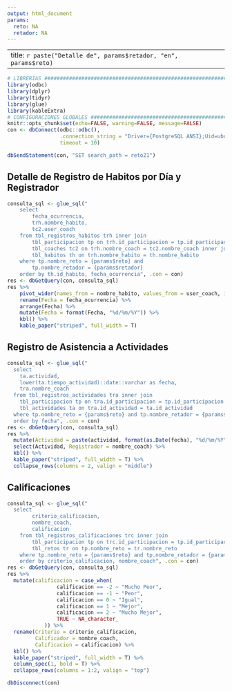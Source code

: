 ```yaml
---
output: html_document
params:
  reto: NA
  retador: NA
---
```


---
title: `r paste("Detalle de", params$retador, "en", params$reto)`
---

```r
# LIBRERIAS ####################################################################
library(odbc)
library(dplyr)
library(tidyr)
library(glue)
library(kableExtra)
# CONFIGURACIONES GLOBALES #####################################################
knitr::opts_chunk$set(echo=FALSE, warning=FALSE, message=FALSE)
con <- dbConnect(odbc::odbc(),
                 .connection_string = "Driver={PostgreSQL ANSI};Uid=ubuntu;Database=herbalife;", 
                 timeout = 10)

dbSendStatement(con, "SET search_path = reto21")
```

## Detalle de Registro de Habitos por Día y Registrador

```r
consulta_sql <- glue_sql("
    select
    	fecha_ocurrencia,
    	trh.nombre_habito,
    	tc2.user_coach 
    from tbl_registros_habitos trh inner join
    	tbl_participacion tp on trh.id_participacion = tp.id_participacion inner join
    	tbl_coaches tc2 on trh.nombre_coach = tc2.nombre_coach inner join
    	tbl_habitos th on trh.nombre_habito = th.nombre_habito 
    where tp.nombre_reto = {params$reto} and
    	tp.nombre_retador = {params$retador}
    order by th.id_habito, fecha_ocurrencia", .con = con)
res <- dbGetQuery(con, consulta_sql)
res %>% 
    pivot_wider(names_from = nombre_habito, values_from = user_coach, id_cols = fecha_ocurrencia) %>% 
    rename(Fecha = fecha_ocurrencia) %>%
    arrange(Fecha) %>% 
    mutate(Fecha = format(Fecha, "%d/%m/%Y")) %>% 
    kbl() %>% 
    kable_paper("striped", full_width = T)
```
## Registro de Asistencia a Actividades

```r
consulta_sql <- glue_sql("
  select
  	ta.actividad, 
  	lower(ta.tiempo_actividad)::date::varchar as fecha,
  	tra.nombre_coach
  from tbl_registros_actividades tra inner join
  	tbl_participacion tp on tra.id_participacion = tp.id_participacion inner join
  	tbl_actividades ta on tra.id_actividad = ta.id_actividad 
  where tp.nombre_reto = {params$reto} and tp.nombre_retador = {params$retador}
  order by fecha", .con = con)
res <- dbGetQuery(con, consulta_sql)
res %>% 
  mutate(Actividad = paste(actividad, format(as.Date(fecha), "%d/%m/%Y"))) %>% 
  select(Actividad, Registrador = nombre_coach) %>% 
  kbl() %>% 
  kable_paper("striped", full_width = T) %>%
  collapse_rows(columns = 2, valign = "middle")
```

## Calificaciones

```r
consulta_sql <- glue_sql("
  select
		criterio_calificacion,
        nombre_coach,
		calificacion
	from tbl_registros_calificaciones trc inner join
		tbl_participacion tp on trc.id_participacion = tp.id_participacion inner join 
		tbl_retos tr on tp.nombre_reto = tr.nombre_reto 
	where tp.nombre_reto = {params$reto} and tp.nombre_retador = {params$retador}
	order by criterio_calificacion, nombre_coach", .con = con)
res <- dbGetQuery(con, consulta_sql)
res %>% 
  mutate(calificacion = case_when(
                calificacion == -2 ~ "Mucho Peor",
                calificacion == -1 ~ "Peor",
                calificacion == 0 ~ "Igual",
                calificacion == 1 ~ "Mejor",
                calificacion == 2 ~ "Mucho Mejor",
                TRUE ~ NA_character_
            )) %>% 
  rename(Criterio = criterio_calificacion,
         Calificador = nombre_coach,
         Calificacion = calificacion) %>% 
  kbl() %>% 
  kable_paper("striped", full_width = T) %>%
  column_spec(1, bold = T) %>%
  collapse_rows(columns = 1:2, valign = "top")
```

```r
dbDisconnect(con)
```

